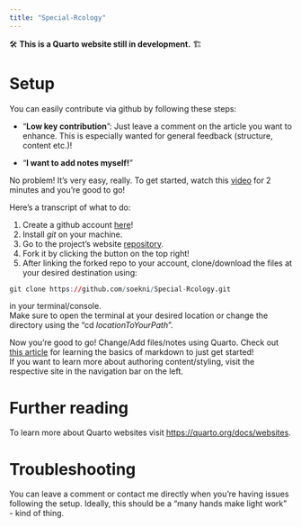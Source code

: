 ```yaml
---
title: "Special-Rcology"
---
```


🛠️ **This is a Quarto website still in development.** 🏗️

# Setup

You can easily contribute via github by following these steps:

-   "**Low key contribution**": Just leave a comment on the article you want to enhance. This is especially wanted for general feedback (structure, content etc.)!

-   "**I want to add notes myself!**"

No problem! It's very easy, really. To get started, watch this [video](https://youtu.be/CML6vfKjQss&t=1m45s) for 2 minutes and you're good to go!

Here's a transcript of what to do:

:::{.callout-important}
1.  Create a github account [here](https://github.com/login)!
2.  Install *git* on your machine.
3.  Go to the project's website [repository](https://github.com/soekni/Special-Rcology).
4.  Fork it by clicking the button on the top right!
5.  After linking the forked repo to your account, clone/download the files at your desired destination using:

``` r        
git clone https://github.com/soekni/Special-Rcology.git
```

in your terminal/console. <br>
Make sure to open the terminal at your desired location or change the directory using the "cd *locationToYourPath*".

:::

Now you're good to go! Change/Add files/notes using Quarto. Check out [this article](https://www.markdownguide.org/basic-syntax/) for learning the basics of markdown to just get started! <br>
If you want to learn more about authoring content/styling, visit the respective site in the navigation bar on the left.

# Further reading

To learn more about Quarto websites visit <https://quarto.org/docs/websites>.

# Troubleshooting

You can leave a comment or contact me directly when you're having issues following the setup. Ideally, this should be a "many hands make light work" - kind of thing.

<script src="https://utteranc.es/client.js"
        repo="soekni/Special-Rcology"
        issue-term="pathname"
        theme="github-light"
        crossorigin="anonymous"
        async>
</script>


